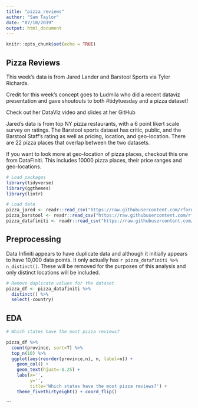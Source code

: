 ```yaml
---
title: "pizza_reviews"
author: "Sam Taylor"
date: "07/10/2019"
output: html_document
---
```


```r
knitr::opts_chunk$set(echo = TRUE)
```

## Pizza Reviews

This week's data is from Jared Lander and Barstool Sports via Tyler Richards.

Credit for this week's concept goes to Ludmila who did a recent dataviz presentation and gave shoutouts to both #tidytuesday and a pizza dataset!

Check out her DataViz video and slides at her GitHub

Jared's data is from top NY pizza restaurants, with a 6 point likert scale survey on ratings. The Barstool sports dataset has critic, public, and the Barstool Staff's rating as well as pricing, location, and geo-location. There are 22 pizza places that overlap between the two datasets.

If you want to look more at geo-location of pizza places, checkout this one from DataFiniti. This includes 10000 pizza places, their price ranges and geo-locations.

```r
# Load packages
library(tidyverse)
library(ggthemes)
library(lintr)

# Load data
pizza_jared <- readr::read_csv("https://raw.githubusercontent.com/rfordatascience/tidytuesday/master/data/2019/2019-10-01/pizza_jared.csv")
pizza_barstool <- readr::read_csv("https://raw.githubusercontent.com/rfordatascience/tidytuesday/master/data/2019/2019-10-01/pizza_barstool.csv")
pizza_datafiniti <- readr::read_csv("https://raw.githubusercontent.com/rfordatascience/tidytuesday/master/data/2019/2019-10-01/pizza_datafiniti.csv")

```

## Preprocessing

Data Infiniti appears to have duplicate data and although it initially appears to have 10,000 data points. It only actually has `r pizza_datafiniti %>% n_distinct()`. These will be removed for the purposes of this analysis and only distinct locations will be included.

```r
# Remove duplicate values for the dataset
pizza_df <- pizza_datafiniti %>% 
  distinct() %>% 
  select(-country)

```

## EDA


```r
# Which states have the most pizza reviews?

pizza_df %>% 
  count(province, sort=T) %>% 
  top_n(10) %>% 
  ggplot(aes(reorder(province,n), n, label=n)) + 
    geom_col() +
    geom_text(hjust=-0.25) +
    labs(x='',
         y='',
         title='Which states have the most pizza reviews?') +
    theme_fivethirtyeight() + coord_flip()

```





```

